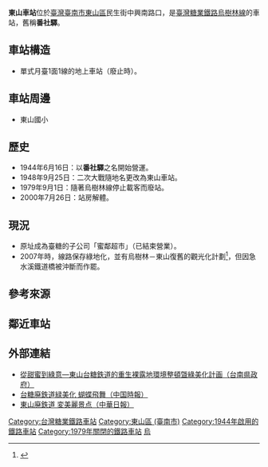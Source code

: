 {{Infobox Station
|RouteType=不指定
|Title=東山車站
|EngTitle=Dongshan Station
|ImageName=Dongshan Station vestige.JPG
|ImageSize=260px
|Operator=[[台灣糖業公司|臺灣糖業公司]]
|Line=[[烏樹林線|烏樹林線]]（廢止）
|Place={{ROC-TW}}[[臺南市|臺南市]][[東山區_(臺南市)|東山區]]民生街中興南路口
|StartDate=1944年6月16日
|EndDate=1979年9月1日
|Code=無
|coordinates  = {{coord| 23.321245 |N| 120.403188 |E|display=title,inline}}
}}

'''東山車站'''位於[[臺灣|臺灣]][[臺南市|臺南市]][[東山區_(臺南市)|東山區]]民生街中興南路口，是[[臺灣糖業鐵路|臺灣糖業鐵路]][[烏樹林線|烏樹林線]]的車站，舊稱'''番社驛'''。

== 車站構造 ==
*單式月臺1面1線的地上車站（廢止時）。

== 車站周邊 ==
*東山國小

== 歷史 ==
*1944年6月16日：以'''番社驛'''之名開始營運。
*1948年9月25日：二次大戰隨地名更改為東山車站。
*1979年9月1日：隨著烏樹林線停止載客而廢站。
*2000年7月26日：站房解體。

== 現況 ==
*原址成為臺糖的子公司「蜜鄰超市」（已結束營業）。
*2007年時，線路保存綠地化，並有烏樹林－東山復舊的觀光化計劃<ref>{{cite news|url=http://www.libertytimes.com.tw/2007/new/may/31/today-south5.htm|title=糖鐵東山線 再傳爭取復駛|publisher=[[自由時報|自由時報]]|date=2007-05-31|deadurl=yes|archiveurl=https://archive.is/20130418203830/http://www.libertytimes.com.tw/2007/new/may/31/today-south5.htm|archivedate=2013-04-18}}</ref>，但因急水溪鐵道橋被沖斷而作罷。

== 參考來源 ==
{{Reflist}}

== 鄰近車站 ==
{{start rail box|[[台灣糖業鐵路|台灣糖業鐵路]]}}
{{s-abandoned|[[下寮子車站|下寮子車站]]}}
{{s-line|[[烏樹林線|烏樹林線]]|（廢止）|gray}}
{{Terminus}}
{{end box}}

== 外部連結 ==
*[http://www.tncep.gov.tw/Upload/Home/News/394/%B1q%B2%A2%BBe%A8%EC%BA%F1%B7N-%AAF%A4s%BBr%C5S%A6a%C0%F4%B9%D2%BE%E3%B9y%BA%5B%BA%F1%AC%FC%A4%C696.06.04---%AD%D7%A7%EFOK.doc 從甜蜜到綠意—東山台糖鉄道的重生裸露地環境整頓曁綠美化計画（台南県政府）] {{Wayback|url=http://www.tncep.gov.tw/Upload/Home/News/394/%B1q%B2%A2%BBe%A8%EC%BA%F1%B7N-%AAF%A4s%BBr%C5S%A6a%C0%F4%B9%D2%BE%E3%B9y%BA%5B%BA%F1%AC%FC%A4%C696.06.04---%AD%D7%A7%EFOK.doc |date=20070929141501 }} {{Zh-tw icon}}
*[http://news.chinatimes.com/Chinatimes/ExteriorContent/Life/Life-Main/0,4381,out-content+170301+172007061100598+19,00.html 台糖廃鉄道緑美化 蝴蝶飛舞（中国時報）]{{dead link|date=2018年1月 |bot=InternetArchiveBot |fix-attempted=yes }} {{Zh-tw icon}}
*[http://www.cdnnews.com.tw/20070605/news/nsxw/U91003002007060418244615.htm 東山廃鉄道 変美麗景点（中華日報）] {{Wayback|url=http://www.cdnnews.com.tw/20070605/news/nsxw/U91003002007060418244615.htm |date=20070927213528 }} {{Zh-tw icon}}

{{烏樹林線}}
[[Category:台灣糖業鐵路車站|Category:台灣糖業鐵路車站]]
[[Category:東山區_(臺南市)|Category:東山區 (臺南市)]]
[[Category:1944年啟用的鐵路車站|Category:1944年啟用的鐵路車站]]
[[Category:1979年關閉的鐵路車站|Category:1979年關閉的鐵路車站]]
[[Category:台灣鐵路廢站|烏]]